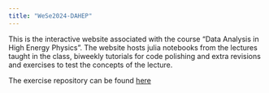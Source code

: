 ```yaml
---
title: "WeSe2024-DAHEP"
---
```


This is the interactive website associated with the course "Data Analysis in High Energy Physics". The website hosts julia notebooks from the lectures taught in the class, biweekly tutorials for code polishing and extra revisions and exercises to test the concepts of the lecture. 

The exercise repository can be found [here](https://github.com/RUB-EP1/ExercisesDataAnalysisWS2425)
